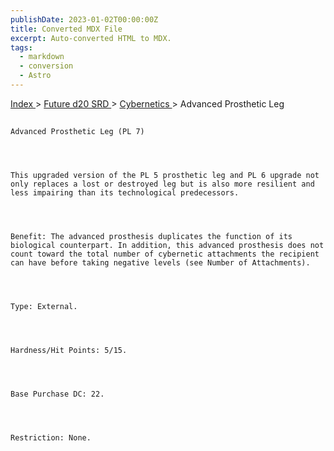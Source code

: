 ```yaml
---
publishDate: 2023-01-02T00:00:00Z
title: Converted MDX File
excerpt: Auto-converted HTML to MDX.
tags:
  - markdown
  - conversion
  - Astro
---
```







[
      Index
     ](-index)
     >
     [
      Future d20 SRD
     ](future-d20-srd-index)
     >
     [
      Cybernetics
     ](future-d20-srd-cybernetics-index)
     > Advanced Prosthetic Leg
    




## 
    Advanced Prosthetic Leg (PL 7)
   



    This upgraded version of the PL 5 prosthetic leg and PL 6 upgrade not only replaces a lost or destroyed leg but is also more resilient and less impairing than its technological predecessors.
   



    Benefit: The advanced prosthesis duplicates the function of its biological counterpart. In addition, this advanced prosthesis does not count toward the total number of cybernetic attachments the recipient can have before taking negative levels (see Number of Attachments).
   



    Type: External.
   



    Hardness/Hit Points: 5/15.
   



    Base Purchase DC: 22.
   



    Restriction: None.
   






